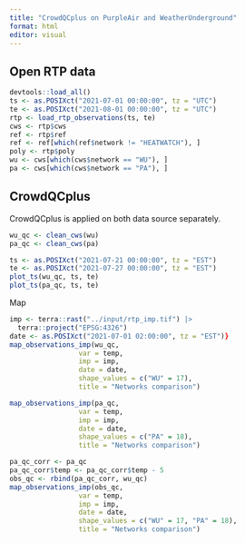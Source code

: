 ```yaml
---
title: "CrowdQCplus on PurpleAir and WeatherUnderground"
format: html
editor: visual
---
```


## Open RTP data

```r
devtools::load_all()
ts <- as.POSIXct("2021-07-01 00:00:00", tz = "UTC")
te <- as.POSIXct("2021-08-01 00:00:00", tz = "UTC")
rtp <- load_rtp_observations(ts, te)
cws <- rtp$cws
ref <- rtp$ref
ref <- ref[which(ref$network != "HEATWATCH"), ]
poly <- rtp$poly
wu <- cws[which(cws$network == "WU"), ]
pa <- cws[which(cws$network == "PA"), ]
```

## CrowdQCplus

CrowdQCplus is applied on both data source separately.

```r
wu_qc <- clean_cws(wu)
pa_qc <- clean_cws(pa)
```

```r
ts <- as.POSIXct("2021-07-21 00:00:00", tz = "EST")
te <- as.POSIXct("2021-07-27 00:00:00", tz = "EST")
plot_ts(wu_qc, ts, te)
plot_ts(pa_qc, ts, te)
```

Map

```r
imp <- terra::rast("../input/rtp_imp.tif") |>
  terra::project("EPSG:4326")
date <- as.POSIXct("2021-07-01 02:00:00", tz = "EST")}
map_observations_imp(wu_qc,
                 var = temp,
                 imp = imp,
                 date = date,
                 shape_values = c("WU" = 17),
                 title = "Networks comparison")

map_observations_imp(pa_qc,
                 var = temp,
                 imp = imp,
                 date = date,
                 shape_values = c("PA" = 18),
                 title = "Networks comparison")

pa_qc_corr <- pa_qc
pa_qc_corr$temp <- pa_qc_corr$temp - 5
obs_qc <- rbind(pa_qc_corr, wu_qc)
map_observations_imp(obs_qc,
                 var = temp,
                 imp = imp,
                 date = date,
                 shape_values = c("WU" = 17, "PA" = 18),
                 title = "Networks comparison")
```

